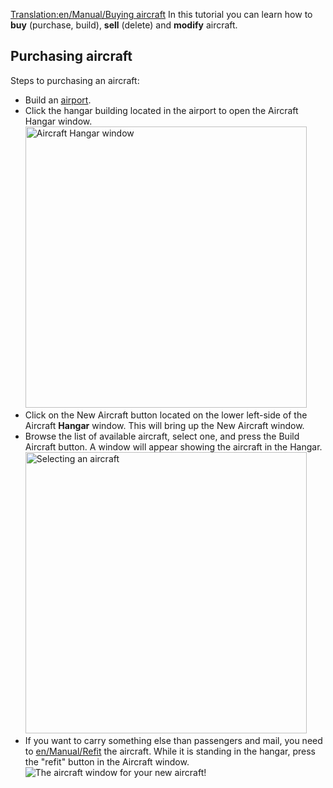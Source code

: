 [[Translation:en/Manual/Buying aircraft]]
{{en/Manual/Tutorial}}
In this tutorial you can learn how to '''buy''' (purchase, build), '''sell''' (delete) and '''modify''' aircraft.

== Purchasing aircraft ==
Steps to purchasing an aircraft:
* Build an [[en/Manual/Airport construction|airport]].
* Click the hangar building located in the airport to open the Aircraft Hangar window.<br/>[[File:en/Manual/Step1aircraft.png|none|thumb|450px|Aircraft Hangar window]]
* Click on the New Aircraft button located on the lower left-side of the Aircraft '''Hangar''' window. This will bring up the New Aircraft window.
*Browse the list of available aircraft, select one, and press the Build Aircraft button.  A window will appear showing the aircraft in the Hangar.<br/>[[File:en/Manual/Step3aircraft.png|none|thumb|450px|Selecting an aircraft]]
*If you want to carry something else than passengers and mail, you need to [[en/Manual/Refit]] the aircraft.  While it is standing in the hangar, press the "refit" button in the Aircraft window.<br/>[[File:en/Manual/Step4aircraft.png|none|frame|The aircraft window for your new aircraft!]]